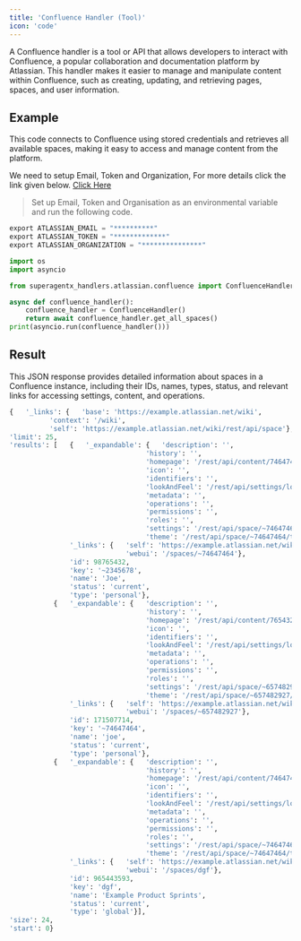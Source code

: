 ```yaml
---
title: 'Confluence Handler (Tool)'
icon: 'code'
---
```


A Confluence handler is a tool or API that allows developers to interact with Confluence,
a popular collaboration and documentation platform by Atlassian. This handler makes it easier
to manage and manipulate content within Confluence, such as creating, updating, and retrieving
pages, spaces, and user information.

## Example
This code connects to Confluence using stored credentials and retrieves all available spaces,
making it easy to access and manage content from the platform.

We need to setup Email, Token and Organization, For more details click the link given below.
<a href="https://support.atlassian.com/atlassian-account/docs/manage-api-tokens-for-your-atlassian-account" target="_blank">Click Here</a>
>Set up Email, Token and Organisation as an environmental variable and run the following code. <br />
 ```python
 export ATLASSIAN_EMAIL = "**********"
 export ATLASSIAN_TOKEN = "*************"
 export ATLASSIAN_ORGANIZATION = "***************"
```

```python Confluence handler code
import os
import asyncio

from superagentx_handlers.atlassian.confluence import ConfluenceHandler

async def confluence_handler():
    confluence_handler = ConfluenceHandler()
    return await confluence_handler.get_all_spaces()
print(asyncio.run(confluence_handler()))
```

## Result
This JSON response provides detailed information about spaces in a Confluence instance,
including their IDs, names, types, status, and relevant links for accessing settings, content, and operations.
```python confluence
{   '_links': {   'base': 'https://example.atlassian.net/wiki',
          'context': '/wiki',
          'self': 'https://example.atlassian.net/wiki/rest/api/space'},
'limit': 25,
'results': [   {   '_expandable': {   'description': '',
                                  'history': '',
                                  'homepage': '/rest/api/content/74647464',
                                  'icon': '',
                                  'identifiers': '',
                                  'lookAndFeel': '/rest/api/settings/lookandfeel?spaceKey=~74647464',
                                  'metadata': '',
                                  'operations': '',
                                  'permissions': '',
                                  'roles': '',
                                  'settings': '/rest/api/space/~74647464/settings',
                                  'theme': '/rest/api/space/~74647464/theme'},
               '_links': {   'self': 'https://example.atlassian.net/wiki/rest/api/space/~74647464',
                             'webui': '/spaces/~74647464'},
               'id': 98765432,
               'key': '~2345678',
               'name': 'Joe',
               'status': 'current',
               'type': 'personal'},
           {   '_expandable': {   'description': '',
                                  'history': '',
                                  'homepage': '/rest/api/content/765432',
                                  'icon': '',
                                  'identifiers': '',
                                  'lookAndFeel': '/rest/api/settings/lookandfeel?spaceKey=~657482927',
                                  'metadata': '',
                                  'operations': '',
                                  'permissions': '',
                                  'roles': '',
                                  'settings': '/rest/api/space/~657482927/settings',
                                  'theme': '/rest/api/space/~657482927/theme'},
               '_links': {   'self': 'https://example.atlassian.net/wiki/rest/api/space/~657482927',
                             'webui': '/spaces/~657482927'},
               'id': 171507714,
               'key': '~74647464',
               'name': 'joe',
               'status': 'current',
               'type': 'personal'},
           {   '_expandable': {   'description': '',
                                  'history': '',
                                  'homepage': '/rest/api/content/74647464',
                                  'icon': '',
                                  'identifiers': '',
                                  'lookAndFeel': '/rest/api/settings/lookandfeel?spaceKey=~74647464',
                                  'metadata': '',
                                  'operations': '',
                                  'permissions': '',
                                  'roles': '',
                                  'settings': '/rest/api/space/~74647464/settings',
                                  'theme': '/rest/api/space/~74647464/theme'},
               '_links': {   'self': 'https://example.atlassian.net/wiki/rest/api/space/DPS',
                             'webui': '/spaces/dgf'},
               'id': 965443593,
               'key': 'dgf',
               'name': 'Example Product Sprints',
               'status': 'current',
               'type': 'global'}],
'size': 24,
'start': 0}
```
